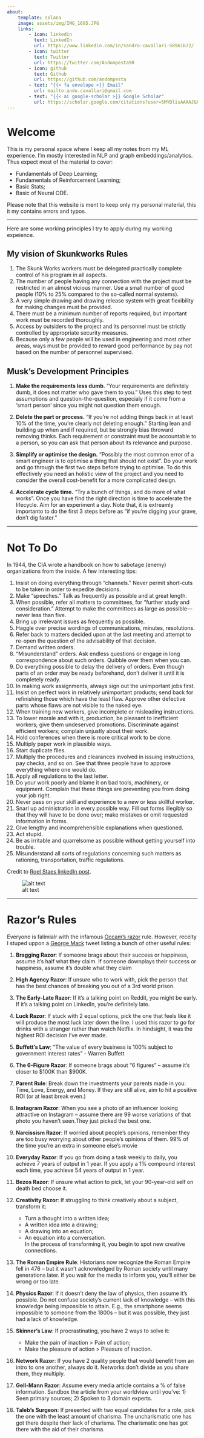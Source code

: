 ```yaml
---
about:
    template: solana
    image: assets/img/IMG_1695.JPG
    links:
        - icon: linkedin
          text: LinkedIn
          url: https://www.linkedin.com/in/sandro-cavallari-58961b72/
        - icon: twitter
          text: Twitter
          url: https://twitter.com/Andompesta90
        - icon: github
          text: Github
          url: https://github.com/andompesta
        - text: "{{< fa envelope >}} Email"
          url: mailto:ando.cavallari@gmail.com
        - text: "{{< ai google-scholar >}} Google Scholar"
          url: https://scholar.google.com/citations?user=5MYDlisAAAAJ&hl=it&oi=ao
---
```


# Welcome

This is my personal space where I keep all my notes from my ML experience. I'm mostly interested in NLP and graph embeddings/analytics. Thus expect most of the material to cover:

* Fundamentals of Deep Learning;
* Fundamentals of Reinforcement Learning;
* Basic Stats;
* Basic of Neural ODE.

Please note that this website is ment to keep only my personal material, this it my contains errors and typos.

---

Here are some working principles I try to apply during my working expeience.

## My vision of Skunkworks Rules

1. The Skunk Works workers must be delegated practically complete control of his program in all aspects.
2. The number of people having any connection with the project must be restricted in an almost vicious manner. Use a small number of good people (10% to 25% compared to the so-called normal systems).
3. A very simple drawing and drawing release system with great flexibility for making changes must be provided.
4. There must be a minimum number of reports required, but important work must be recorded thoroughly.
5. Access by outsiders to the project and its personnel must be strictly controlled by appropriate security measures.
6. Because only a few people will be used in engineering and most other areas, ways must be provided to reward good performance by pay not based on the number of personnel supervised.

## Musk's Development Principles

 1. **Make the requirements less dumb**. "Your requirements are definitely dumb, it does not matter who gave them to you." Uses this step to test assumptions and question-the-question, especialy if it come from a ‘smart person’ since you might not question them enough.

 2. **Delete the part or process.** "If you’re not adding things back in at least 10% of the time, you’re clearly not deleting enough." 
Starting lean and building up when and if required, but be strongly bias throward removing thinks. Each requirement or constraint must be accountable to a person, so you can ask that person about its relevance and purpose.

 3. **Simplify or optimise the design.** "Possibly the most common error of a smart engineer is to optimise a thing that should not exist".
Do your work and go through the first two steps before trying to optimise.
To do this effectively you need an holistic view of the project and you need to consider the overall cost-benefit for a more complicated design.

 4. **Accelerate cycle time.** "Try a bunch of things, and do more of what works". Once you have find the right direction is time to accelerate the lifecycle. Aim for an experiment a day. Note that, it is extreamly importanto to do the first 3 steps before as "if you’re digging your grave, don’t dig faster."

---

# Not To Do

In 1944, the CIA wrote a handbook on how to sabotage (enemy) organizations from the inside. A few interesting tips:

 1. Insist on doing everything through “channels.” Never permit short-cuts to be taken in order to expedite decisions.
 2. Make “speeches.” Talk as frequently as possible and at great length.
 3. When possible, refer all matters to committees, for “further study and consideration.” Attempt to make the committees as large as possible—never less than five.
 4. Bring up irrelevant issues as frequently as possible.
 5. Haggle over precise wordings of communications, minutes, resolutions.
 6. Refer back to matters decided upon at the last meeting and attempt to re-open the question of the advisability of that decision.
 7. Demand written orders.
 8. “Misunderstand” orders. Ask endless questions or engage in long correspondence about such orders. Quibble over them when you can.
 9. Do everything possible to delay the delivery of orders. Even though parts of an order may be ready beforehand, don’t deliver it until it is completely ready.
 10. In making work assignments, always sign out the unimportant jobs first.
 11. Insist on perfect work in relatively unimportant products; send back for refinishing those which have the least flaw. Approve other defective parts whose flaws are not visible to the naked eye.
 12. When training new workers, give incomplete or misleading instructions.
 13. To lower morale and with it, production, be pleasant to inefficient workers; give them undeserved promotions. Discriminate against efficient workers; complain unjustly about their work.
 14. Hold conferences when there is more critical work to be done.
 15. Multiply paper work in plausible ways.
 16. Start duplicate files.
 17. Multiply the procedures and clearances involved in issuing instructions, pay checks, and so on. See that three people have to approve everything where one would do.
 18. Apply all regulations to the last letter.
 19. Do your work poorly and blame it on bad tools, machinery, or equipment. Complain that these things are preventing you from doing your job right.
 20. Never pass on your skill and experience to a new or less skillful worker.
 21. Snarl up administration in every possible way. Fill out forms illegibly so that they will have to be done over; make mistakes or omit requested information in forms.
 22. Give lengthy and incomprehensible explanations when questioned.
 23. Act stupid.
 24. Be as irritable and quarrelsome as possible without getting yourself into trouble.
 25. Misunderstand all sorts of regulations concerning such matters as rationing, transportation, traffic regulations.

Credit to [Roel Staes linkedIn post](https://www.linkedin.com/feed/update/urn:li:activity:7018144158573854721/).

![alt text](assets/img/handbook.jpeg)


---

# Razor's Rules

Everyone is falimialr with the infamous [Occam's razor](https://en.wikipedia.org/wiki/Occam%27s_razor) rule. 
However, recelty I stuped uppon a [George Mack](https://twitter.com/george__mack) tweet listing a bunch of other useful rules:

1. **Bragging Razor**: If someone brags about their success or happiness, assume it’s half what they claim. If someone downplays their success or happiness, assume it’s double what they claim

2. **High Agency Razor**: If unsure who to work with, pick the person that has the best chances of breaking you out of a 3rd world prison.

3. **The Early-Late Razor**: If it's a talking point on Reddit, you might be early. If it's a talking point on LinkedIn, you're definitely late.

4. **Luck Razor**: If stuck with 2 equal options, pick the one that feels like it will produce the most luck later down the line. I used this razor to go for drinks with a stranger rather than watch Netflix. In hindsight, it was the highest ROI decision I've ever made.

5. **Buffett's Law**; "The value of every business is 100% subject to government interest rates" - Warren Buffett

6. **The 6-Figure Razor**: If someone brags about "6 figures" -- assume it's closer to $100K than $900K.

7. **Parent Rule**: Break down the investments your parents made in you: Time, Love, Energy, and Money. If they are still alive, aim to hit a positive ROI (or at least break even.)

8. **Instagram Razor**: When you see a photo of an influencer looking attractive on Instagram -- assume there are 99 worse variations of that photo you haven't seen.They just picked the best one.

9. **Narcissism Razor**: If worried about people's opinions, remember they are too busy worrying about other people's opinions of them. 99% of the time you're an extra in someone else's movie

10. **Everyday Razor**: If you go from doing a task weekly to daily, you achieve 7 years of output in 1 year. If you apply a 1% compound interest each time, you achieve 54 years of output in 1 year.

11. **Bezos Razor**: If unsure what action to pick, let your 90-year-old self on death bed choose it.

12. **Creativity Razor**: If struggling to think creatively about a subject, transform it:
    - Turn a thought into a written idea;
    - A written idea into a drawing;
    - A drawing into an equation;
    - An equation into a conversation.  
In the process of transforming it, you begin to spot new creative connections.

13. **The Roman Empire Rule**: Historians now recognize the Roman Empire fell in 476 -- but it wasn't acknowledged by Roman society until many generations later. If you wait for the media to inform you, you'll either be wrong or too late.

14. **Physics Razor**: If it doesn't deny the law of physics, then assume it's possible. Do not confuse society's current lack of knowledge -- with this knowledge being impossible to attain. E.g., the smartphone seems impossible to someone from the 1800s -- but it was possible, they just had a lack of knowledge.

15. **Skinner's Law**: If procrastinating, you have 2 ways to solve it:
    - Make the pain of inaction > Pain of action;
    - Make the pleasure of action > Pleasure of inaction.

16.  **Network Razor**: If you have 2 quality people that would benefit from an intro to one another, always do it. Networks don't divide as you share them, they multiply.

17. **Gell-Mann Razor**: Assume every media article contains a % of false information. Sandbox the article from your worldview until you've: 1) Seen primary sources; 2) Spoken to 3 domain experts.

18.  **Taleb's Surgeon**: If presented with two equal candidates for a role, pick the one with the least amount of charisma. The uncharismatic one has got there despite their lack of charisma. The charismatic one has got there with the aid of their charisma.
